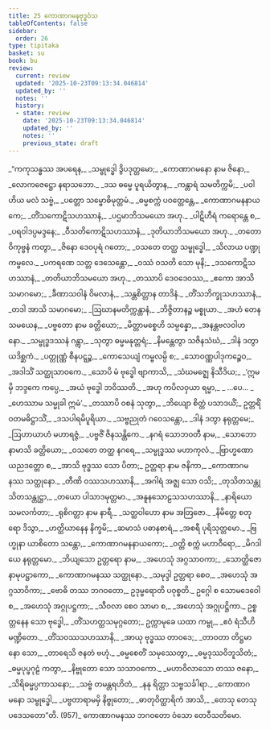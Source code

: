 ```yaml
---
title: 25 ကောဏာဂမနဗုဒ္ဓဝံသ
tableOfContents: false
sidebar:
  order: 26
type: tipitaka
basket: su
book: bu
review:
  current: review
  updated: '2025-10-23T09:13:34.046814'
  updated_by: ''
  notes: ''
  history:
  - state: review
    date: '2025-10-23T09:13:34.046814'
    updated_by: ''
    notes: ''
    previous_state: draft
---
```



<ReviewStatus review={frontmatter.review} showDetails={true} />

<HypothesisAnnotation frontmatter={frontmatter} />

<DynamicBreadcrumb />

<Division number="1" book="bu" e="ch" v="21" p="373">

<Paragraph number="954" type="verses" book="bu">
_“ကကုသန္ဓဿ အပရေန,_  
_သမ္ဗုဒ္ဓေါ ဒွိပဒုတ္တမော;_  
_ကောဏာဂမနော နာမ ဇိနော,_  
_လောကဇေဋ္ဌော နရာသဘော._  

</Paragraph>

</Division>
<Division number="2" book="bu" e="ch" v="21" p="373">

<Paragraph number="955" type="verses" book="bu">
_ဒသ ဓမ္မေ ပူရယိတွာန,_  
_ကန္တာရံ သမတိက္ကမိ;_  
_ပဝါဟိယ မလံ သဗ္ဗံ,_  
_ပတ္တော သမ္ဗောဓိမုတ္တမံ._  

</Paragraph>

</Division>
<Division number="3" book="bu" e="ch" v="21" p="373">

<Paragraph number="956" type="verses" book="bu">
_ဓမ္မစက္ကံ ပဝတ္တေန္တေ,_  
_ကောဏာဂမနနာယကေ;_  
_တိံသကောဋိသဟဿာနံ,_  
_ပဌမာဘိသမယော အဟု._  

</Paragraph>

</Division>
<Division number="4" book="bu" e="ch" v="21" p="373">

<Paragraph number="957" type="verses" book="bu">
_ပါဋိဟီရံ ကရောန္တေ စ,_  
_ပရဝါဒပ္ပမဒ္ဒနေ;_  
_ဝီသတိကောဋိသဟဿာနံ,_  
_ဒုတိယာဘိသမယော အဟု._  

</Paragraph>

</Division>
<Division number="5" book="bu" e="ch" v="21" p="373">

<Paragraph number="958" type="verses" book="bu">
_တတော ဝိကုဗ္ဗနံ ကတွာ,_  
_ဇိနော ဒေဝပုရံ ဂတော;_  
_ဝသတေ တတ္ထ သမ္ဗုဒ္ဓေါ,_  
_သိလာယ ပဏ္ဍုကမ္ဗလေ._  

</Paragraph>

</Division>
<Division number="6" book="bu" e="ch" v="21" p="373">

<Paragraph number="959" type="verses" book="bu">
_ပကရဏေ သတ္တ ဒေသေန္တော,_  
_ဝဿံ ဝသတိ သော မုနိ;_  
_ဒသကောဋိသဟဿာနံ,_  
_တတိယာဘိသမယော အဟု._  

</Paragraph>

</Division>
<Division number="7" book="bu" e="ch" v="21" p="373">

<Paragraph number="960" type="verses" book="bu">
_တဿာပိ ဒေဝဒေဝဿ,_  
_ဧကော အာသိ သမာဂမော;_  
_ခီဏာသဝါနံ ဝိမလာနံ,_  
_သန္တစိတ္တာန တာဒိနံ._  

</Paragraph>

</Division>
<Division number="8" book="bu" e="ch" v="21" p="374">

<Paragraph number="961" type="verses" book="bu">
_တိံသဘိက္ခုသဟဿာနံ,_  
_တဒါ အာသိ သမာဂမော;_  
_ဩဃာနမတိက္ကန္တာနံ,_  
_ဘိဇ္ဇိတာနဉ္စ မစ္စုယာ._  

</Paragraph>

</Division>
<Division number="9" book="bu" e="ch" v="21" p="374">

<Paragraph number="962" type="verses" book="bu">
_အဟံ တေန သမယေန,_  
_ပဗ္ဗတော နာမ ခတ္တိယော;_  
_မိတ္တာမစ္စေဟိ သမ္ပန္နော,_  
_အနန္တဗလဝါဟနော._  

</Paragraph>

</Division>
<Division number="10" book="bu" e="ch" v="21" p="374">

<Paragraph number="963" type="verses" book="bu">
_သမ္ဗုဒ္ဓဒဿနံ ဂန္တွာ,_  
_သုတွာ ဓမ္မမနုတ္တရံ;_  
_နိမန္တေတွာ သဇိနသံဃံ,_  
_ဒါနံ ဒတွာ ယဒိစ္ဆကံ._  

</Paragraph>

</Division>
<Division number="11" book="bu" e="ch" v="21" p="374">

<Paragraph number="964" type="verses" book="bu">
_ပတ္တုဏ္ဏံ စီနပဋ္ဋဉ္စ,_  
_ကောသေယျံ ကမ္ဗလမ္ပိ စ;_  
_သောဝဏ္ဏပါဒုကဉ္စေဝ,_  
_အဒါသိံ သတ္ထုသာဝကေ._  

</Paragraph>

</Division>
<Division number="12" book="bu" e="ch" v="21" p="374">

<Paragraph number="965" type="verses" book="bu">
_သောပိ မံ ဗုဒ္ဓေါ ဗျာကာသိ,_  
_သံဃမဇ္ဈေ နိသီဒိယ;_  
_‘ဣမမှိ ဘဒ္ဒကေ ကပ္ပေ,_  
_အယံ ဗုဒ္ဓေါ ဘဝိဿတိ._  

</Paragraph>

</Division>
<Division number="13" book="bu" e="ch" v="21" p="374">

<Paragraph number="966" type="verses" book="bu">
_အဟု ကပိလဝှယာ ရမ္မာ,_  
_ …ပေ… _  
_ဟေဿာမ သမ္မုခါ ဣမံ’._  

</Paragraph>

</Division>
<Division number="14" book="bu" e="ch" v="21" p="374">

<Paragraph number="967" type="verses" book="bu">
_တဿာပိ ဝစနံ သုတွာ,_  
_ဘိယျော စိတ္တံ ပသာဒယိံ;_  
ဥတ္တရိံ ဝတမဓိဋ္ဌာသိံ,_  
_ဒသပါရမိပူရိယာ._  

</Paragraph>

</Division>
<Division number="15" book="bu" e="ch" v="21" p="374">

<Paragraph number="968" type="verses" book="bu">
_သဗ္ဗညုတံ ဂဝေသန္တော,_  
_ဒါနံ ဒတွာ နရုတ္တမေ;_  
_ဩဟာယာဟံ မဟာရဇ္ဇံ,_  
_ပဗ္ဗဇိံ ဇိနသန္တိကေ._  

</Paragraph>

</Division>
<Division number="16" book="bu" e="ch" v="21" p="374">

<Paragraph number="969" type="verses" book="bu">
_နဂရံ သောဘဝတီ နာမ,_  
_သောဘော နာမာသိ ခတ္တိယော;_  
_ဝသတေ တတ္ထ နဂရေ,_  
_သမ္ဗုဒ္ဓဿ မဟာကုလံ._  

</Paragraph>

</Division>
<Division number="17" book="bu" e="ch" v="21" p="374">

<Paragraph number="970" type="verses" book="bu">
_ဗြာဟ္မဏော ယညဒတ္တော စ,_  
_အာသိ ဗုဒ္ဓဿ သော ပိတာ;_  
ဥတ္တရာ နာမ ဇနိကာ,_  
_ကောဏာဂမနဿ သတ္ထုနော._  

</Paragraph>

</Division>
<Division number="18" book="bu" e="ch" v="21" p="374">

<Paragraph number="971" type="verses" book="bu">
_တီဏိ ဝဿသဟဿာနိ,_  
_အဂါရံ အဇ္ဈ သော ဝသိ;_  
_တုသိတသန္တုသိတသန္တုဋ္ဌာ,_  
_တယော ပါသာဒမုတ္တမာ._  

</Paragraph>

</Division>
<Division number="19" book="bu" e="ch" v="21" p="374">

<Paragraph number="972" type="verses" book="bu">
_အနူနသောဠသသဟဿာနိ,_  
_နာရိယော သမလင်္ကတာ;_  
_ရုစိဂတ္တာ နာမ နာရီ,_  
_သတ္ထဝါဟော နာမ အတြဇော._  

</Paragraph>

</Division>
<Division number="20" book="bu" e="ch" v="21" p="374">

<Paragraph number="973" type="verses" book="bu">
_နိမိတ္တေ စတုရော ဒိသွာ,_  
_ဟတ္ထိယာနေန နိက္ခမိ;_  
_ဆမာသံ ပဓာနစာရံ,_  
_အစရီ ပုရိသုတ္တမော._  

</Paragraph>

</Division>
<Division number="21" book="bu" e="ch" v="21" p="375">

<Paragraph number="974" type="verses" book="bu">
_ဗြဟ္မုနာ ယာစိတော သန္တော,_  
_ကောဏာဂမနနာယကော;_  
_ဝတ္တိ စက္ကံ မဟာဝီရော,_  
_မိဂဒါယေ နရုတ္တမော._  

</Paragraph>

</Division>
<Division number="22" book="bu" e="ch" v="21" p="375">

<Paragraph number="975" type="verses" book="bu">
_ဘိယျသော ဥတ္တရော နာမ,_  
_အဟေသုံ အဂ္ဂသာဝကာ;_  
_သောတ္ထိဇော နာမုပဋ္ဌာကော,_  
_ကောဏာဂမနဿ သတ္ထုနော._  

</Paragraph>

</Division>
<Division number="23" book="bu" e="ch" v="21" p="375">

<Paragraph number="976" type="verses" book="bu">
_သမုဒ္ဒါ ဥတ္တရာ စေဝ,_  
_အဟေသုံ အဂ္ဂသာဝိကာ;_  
_ဗောဓိ တဿ ဘဂဝတော,_  
ဥဒုမ္ဗရောတိ ပဝုစ္စတိ._  

</Paragraph>

</Division>
<Division number="24" book="bu" e="ch" v="21" p="375">

<Paragraph number="977" type="verses" book="bu">
ဥဂ္ဂေါ စ သောမဒေဝေါ စ,_  
_အဟေသုံ အဂ္ဂုပဋ္ဌကာ;_  
_သီဝလာ စေဝ သာမာ စ,_  
_အဟေသုံ အဂ္ဂုပဋ္ဌိကာ._  

</Paragraph>

</Division>
<Division number="25" book="bu" e="ch" v="21" p="375">

<Paragraph number="978" book="bu">
ဥစ္စတ္တနေန သော ဗုဒ္ဓေါ,_  
_တိံသဟတ္ထသမုဂ္ဂတော;_  
ဥက္ကာမုခေ ယထာ ကမ္ဗု,_  
_ဧဝံ ရံသီဟိ မဏ္ဍိတော._  

</Paragraph>

</Division>
<Division number="26" book="bu" e="ch" v="21" p="375">

<Paragraph number="979" type="verses" book="bu">
_တိံသဝဿသဟဿာနိ,_  
_အာယု ဗုဒ္ဓဿ တာဝဒေ;_  
_တာဝတာ တိဋ္ဌမာနော သော,_  
_တာရေသိ ဇနတံ ဗဟုံ._  

</Paragraph>

</Division>
<Division number="27" book="bu" e="ch" v="21" p="375">

<Paragraph number="980" type="verses" book="bu">
_ဓမ္မစေတိံ သမုဿေတွာ,_  
_ဓမ္မဒုဿဝိဘူသိတံ;_  
_ဓမ္မပုပ္ဖဂုဠံ ကတွာ,_  
_နိဗ္ဗုတော သော သသာဝကော._  

</Paragraph>

</Division>
<Division number="28" book="bu" e="ch" v="21" p="375">

<Paragraph number="981" type="verses" book="bu">
_မဟာဝိလာသော တဿ ဇနော,_  
_သိရိဓမ္မပ္ပကာသနော;_  
_သဗ္ဗံ တမန္တရဟိတံ,_  
_နနု ရိတ္တာ သဗ္ဗသင်္ခါရာ._  

</Paragraph>

</Division>
<Division number="29" book="bu" e="ch" v="21" p="375">

<Paragraph number="982" type="verses" book="bu">
_ကောဏာဂမနော သမ္ဗုဒ္ဓေါ,_  
_ပဗ္ဗတာရာမမှိ နိဗ္ဗုတော;_  
_ဓာတုဝိတ္ထာရိကံ အာသိ,_  
_တေသု တေသု ပဒေသတော”တိ. (957)_  


</Paragraph>
</Division>

<Paragraph number="983" type="center" book="bu">
ကောဏာဂမနဿ ဘဂဝတော ဝံသော တေဝီသတိမော.
</Paragraph>